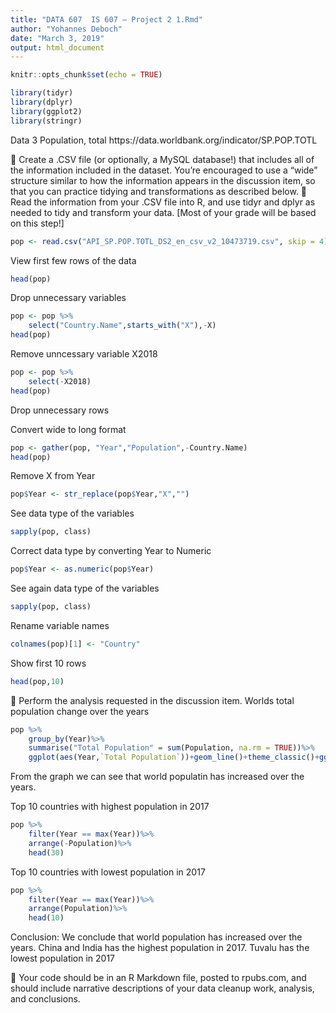 ```yaml
---
title: "DATA 607  IS 607 – Project 2 1.Rmd"
author: "Yohannes Deboch"
date: "March 3, 2019"
output: html_document
---
```


```r
knitr::opts_chunk$set(echo = TRUE)
```
```r
library(tidyr)
library(dplyr)
library(ggplot2)
library(stringr)
```
Data 3
Population, total
https://data.worldbank.org/indicator/SP.POP.TOTL

 Create a .CSV file (or optionally, a MySQL database!) that includes all of the information
included in the dataset. You’re encouraged to use a “wide” structure similar to how the
information appears in the discussion item, so that you can practice tidying and
transformations as described below.
 Read the information from your .CSV file into R, and use tidyr and dplyr as needed to
tidy and transform your data. [Most of your grade will be based on this step!]

```r
pop <- read.csv("API_SP.POP.TOTL_DS2_en_csv_v2_10473719.csv", skip = 4)
```
View first few rows of the data
```r
head(pop)
```
Drop unnecessary variables
```r
pop <- pop %>%
    select("Country.Name",starts_with("X"),-X)
head(pop)
```

Remove unncessary variable X2018
```r
pop <- pop %>%
    select(-X2018)
head(pop)
```
Drop unnecessary rows

Convert wide to long format
```r
pop <- gather(pop, "Year","Population",-Country.Name)
head(pop)
```
Remove X from Year
```r
pop$Year <- str_replace(pop$Year,"X","")
```
See data type of the variables
```r
sapply(pop, class)
```
Correct data type by converting Year to Numeric
```r
pop$Year <- as.numeric(pop$Year)
```

See again data type of the variables 
```r
sapply(pop, class)
```
Rename variable names
```r
colnames(pop)[1] <- "Country"
```

Show first 10 rows
```r
head(pop,10)
```

 Perform the analysis requested in the discussion item.
Worlds total population change over the years
```r
pop %>%
    group_by(Year)%>%
    summarise("Total Population" = sum(Population, na.rm = TRUE))%>%
    ggplot(aes(Year,`Total Population`))+geom_line()+theme_classic()+ggtitle("World Population Change Over The years")+ylab("Population")
```

From the graph we can see that world populatin has increased over the years.

Top 10 countries with highest population in 2017
```r
pop %>%
    filter(Year == max(Year))%>%
    arrange(-Population)%>%
    head(30)
```


Top 10 countries with lowest population in 2017
```r
pop %>%
    filter(Year == max(Year))%>%
    arrange(Population)%>%
    head(10)
```
Conclusion:
We conclude that world population has increased over the years. China and India has the highest population in 2017.
Tuvalu has the lowest population in 2017

 Your code should be in an R Markdown file, posted to rpubs.com, and should include
narrative descriptions of your data cleanup work, analysis, and conclusions.